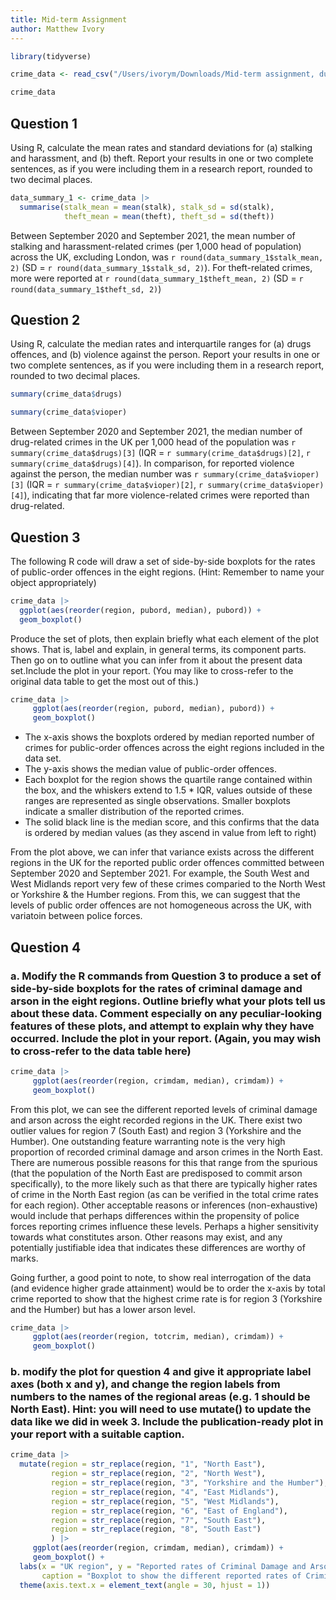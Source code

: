 ```yaml
---
title: Mid-term Assignment
author: Matthew Ivory
---
```


```r
library(tidyverse)
```


```r
crime_data <- read_csv("/Users/ivorym/Downloads/Mid-term assignment, due Monday, Feb 19, 2024, 12pm-20240220/crimes-sep21.csv")

crime_data
```

## Question 1

Using R, calculate the mean rates and standard deviations for (a) stalking and harassment, and (b) theft. Report your results in one or two complete sentences, as if you were including them in a research report, rounded to two decimal places.

```r
data_summary_1 <- crime_data |> 
  summarise(stalk_mean = mean(stalk), stalk_sd = sd(stalk),
            theft_mean = mean(theft), theft_sd = sd(theft))


```

Between September 2020 and September 2021, the mean number of stalking and harassment-related crimes (per 1,000 head of population) across the UK, excluding London, was `r round(data_summary_1$stalk_mean, 2)` (SD = `r round(data_summary_1$stalk_sd, 2)`). For theft-related crimes, more were reported at `r round(data_summary_1$theft_mean, 2)` (SD = `r round(data_summary_1$theft_sd, 2)`)

## Question 2

Using R, calculate the median rates and interquartile ranges for (a) drugs offences, and (b) violence against the person. Report your results in one or two complete sentences, as if you were including them in a research report, rounded to two decimal places.

```r
summary(crime_data$drugs)

summary(crime_data$vioper)

```


Between September 2020 and September 2021, the median number of drug-related crimes in the UK per 1,000 head of the population was `r summary(crime_data$drugs)[3]` (IQR = `r summary(crime_data$drugs)[2]`, `r summary(crime_data$drugs)[4]`). In comparison, for reported violence against the person, the median number was `r summary(crime_data$vioper)[3]` (IQR = `r summary(crime_data$vioper)[2]`, `r summary(crime_data$vioper)[4]`), indicating that far more violence-related crimes were reported than drug-related.

## Question 3

The following R code will draw a set of side-by-side boxplots for the rates of public-order offences in the eight regions. (Hint: Remember to name your object appropriately)

```r

crime_data |>
  ggplot(aes(reorder(region, pubord, median), pubord)) +
  geom_boxplot()

```

Produce the set of plots, then explain briefly what each element of the plot shows. That is, label and explain, in general terms, its component parts. Then go on to outline what you can infer from it about the present data set.Include the plot in your report. (You may like to cross-refer to the original data table to get the most out of this.)

```r
crime_data |>
     ggplot(aes(reorder(region, pubord, median), pubord)) +
     geom_boxplot()
```

* The x-axis shows the boxplots ordered by median reported number of crimes for public-order offences across the eight regions included in the data set. 
* The y-axis shows the median value of public-order offences.
* Each boxplot for the region shows the quartile range contained within the box, and the whiskers extend to 1.5 * IQR, values outside of these ranges are represented as single observations. Smaller boxplots indicate a smaller distribution of the reported crimes.
* The solid black line is the median score, and this confirms that the data is ordered by median values (as they ascend in value from left to right)

From the plot above, we can infer that variance exists across the different regions in the UK for the reported public order offences committed between September 2020 and September 2021. For example, the South West and West Midlands report very few of these crimes comparied to the North West or Yorkshire & the Humber regions. From this, we can suggest that the levels of public order offences are not homogeneous across the UK, with variatoin between police forces.

## Question 4

### a. Modify the R commands from Question 3 to produce a set of side-by-side boxplots for the rates of criminal damage and arson in the eight regions. Outline briefly what your plots tell us about these data. Comment especially on any peculiar-looking features of these plots, and attempt to explain why they have occurred. Include the plot in your report. (Again, you may wish to cross-refer to the data table here)

```r
crime_data |>
     ggplot(aes(reorder(region, crimdam, median), crimdam)) +
     geom_boxplot()
```

From this plot, we can see the different reported levels of criminal damage and arson across the eight recorded regions in the UK. There exist two outlier values for region 7 (South East) and region 3 (Yorkshire and the Humber). One outstanding feature warranting note is the very high proportion of recorded criminal damage and arson crimes in the North East. There are numerous possible reasons for this that range from the spurious (that the population of the North East are predisposed to commit arson specifically), to the more likely such as that there are typically higher rates of crime in the North East region (as can be verified in the total crime rates for each region). Other acceptable reasons or inferences (non-exhaustive) would include that perhaps differences within the propensity of police forces reporting crimes influence these levels. Perhaps a higher sensitivity towards what constitutes arson. Other reasons may exist, and any potentially justifiable idea that indicates these differences are worthy of marks.

Going further, a good point to note, to show real interrogation of the data (and evidence higher grade attainment) would be to order the x-axis by total crime reported to show that the highest crime rate is for region 3 (Yorkshire and the Humber) but has a lower arson level.

```r
crime_data |>
     ggplot(aes(reorder(region, totcrim, median), crimdam)) +
     geom_boxplot()
```


### b. modify the plot for question 4 and give it appropriate label axes (both x and y), and change the region labels from numbers to the names of the regional areas (e.g. 1 should be North East). Hint: you will need to use mutate() to update the data like we did in week 3. Include the publication-ready plot in your report with a suitable caption.

```r
crime_data |>
  mutate(region = str_replace(region, "1", "North East"),
         region = str_replace(region, "2", "North West"),
         region = str_replace(region, "3", "Yorkshire and the Humber"),
         region = str_replace(region, "4", "East Midlands"),
         region = str_replace(region, "5", "West Midlands"),
         region = str_replace(region, "6", "East of England"),
         region = str_replace(region, "7", "South East"),
         region = str_replace(region, "8", "South East")
         ) |> 
     ggplot(aes(reorder(region, crimdam, median), crimdam)) +
     geom_boxplot() +
  labs(x = "UK region", y = "Reported rates of Criminal Damage and Arson",
       caption = "Boxplot to show the different reported rates of Criminal Damage and Arson across the eight regions in the UK (excluding London)") +
  theme(axis.text.x = element_text(angle = 30, hjust = 1))
```

